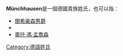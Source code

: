 '''Münchhausen'''是一個德國貴族姓氏，也可以指：
* [[閔希豪森男爵|閔希豪森男爵]]
* {{Link-en|博里斯·馮·孟喬森|Börries von Münchhausen}}
* [[奧托·馮·孟喬森|奧托·馮·孟喬森]]

{{Disambiguation|Cat=拉丁字母人名消歧义}}
[[Category:德語姓氏|Category:德語姓氏]]